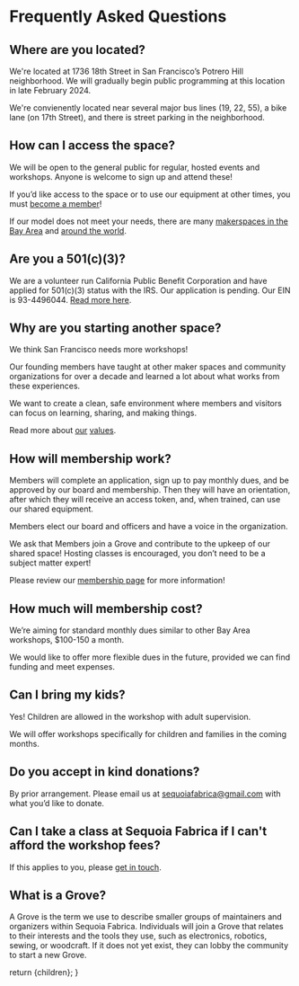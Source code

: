

# Frequently Asked Questions

## Where are you located?

We're located at 1736 18th Street in San Francisco’s Potrero Hill neighborhood. We will gradually begin public programming at this location in late February 2024.

We're convienently located near several major bus lines  (19, 22, 55), a bike lane (on 17th Street), and there is street parking in the neighborhood.

## How can I access the space?

We will be open to the general public for regular, hosted events and workshops. Anyone is welcome to sign up and attend these! 
 
If you’d like access to the space or to use our equipment at other times, you must [become a member](./membership)!

If our model does not meet your needs, there are many [makerspaces in the Bay Area](https://makernexuswiki.com/wiki/Maker_Spaces_In_San_Francisco_area) and [around the world](https://wiki.hackerspaces.org/List_of_Hacker_Spaces).

## **Are you a 501(c)(3)?**

We are a volunteer run California Public Benefit Corporation and have applied for 501(c)(3) status with the IRS. Our application is pending. Our EIN is 93-4496044. [Read more here](https://www.irs.gov/charities-non-profits/charitable-organizations/contributions-to-organization-with-irs-application-pending). 

## Why are you starting another space?

We think San Francisco needs more workshops! 

Our founding members have taught at other maker spaces and community organizations for over a decade and learned a lot about what works from these experiences. 

We want to create a clean, safe environment where members and visitors can focus on learning, sharing, and making things. 

Read more about [our](https://wiki.sequoiafabrica.org/wiki/Workshop_Norms) [values](./code_of_conduct).

## How will membership work?

Members will complete an application, sign up to pay monthly dues, and be approved by our board and membership. Then they will have an orientation, after which they will receive an access token, and, when trained, can use our shared equipment.

Members elect our board and officers and have a voice in the organization.

We ask that Members join a Grove and contribute to the upkeep of our shared space! Hosting classes is encouraged, you don’t need to be a subject matter expert!

Please review our [membership page](./membership) for more information!

## How much will membership cost?

We’re aiming for standard monthly dues similar to other Bay Area workshops, $100-150 a month. 

We would like to offer more flexible dues in the future, provided we can find funding and meet expenses. 

## Can I bring my kids?

Yes! Children are allowed in the workshop with adult supervision. 

We will offer workshops specifically for children and families in the coming months.

## Do you accept in kind donations?

By prior arrangement. Please email us at [sequoiafabrica@gmail.com](mailto:sequoiafabrica@gmail.com) with what you’d like to donate.

## Can I take a class at Sequoia Fabrica if I can't afford the workshop fees?

If this applies to you, please [get in touch](./contact). 

## What is a Grove?

A Grove is the term we use to describe smaller groups of maintainers and organizers within Sequoia Fabrica. Individuals will join a Grove that relates to their interests and the tools they use, such as electronics, robotics, sewing, or woodcraft. If it does not yet exist, they can lobby the community to start a new Grove. 

  return <DocumentLayout>{children}</DocumentLayout>;
}
